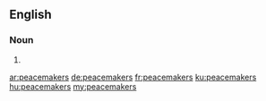 ==English==

===Noun===
{{head|en}}

# {{plural of|peacemaker}}

[[ar:peacemakers]]
[[de:peacemakers]]
[[fr:peacemakers]]
[[ku:peacemakers]]
[[hu:peacemakers]]
[[my:peacemakers]]